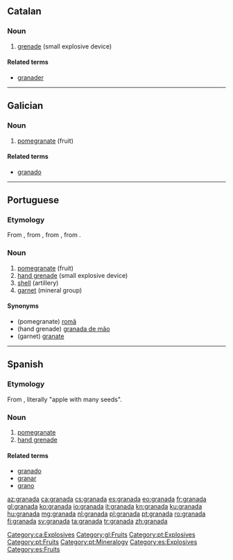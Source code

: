 {{also|Granada}}
==Catalan==

===Noun===
{{ca-noun|f}}

# [[grenade]] (small explosive device)

====Related terms====
* [[granader]]

[[Category:ca:Explosives]]

----

==Galician==

===Noun===
{{gl-noun|f}}

# [[pomegranate]] (fruit)

====Related terms====
* [[granado]]

[[Category:gl:Fruits]]

----

==Portuguese==

===Etymology===
From {{etyl|la|pt}} {{m|la|grānātum||pomegranate}}, from {{m|la|grānātus||having many seeds}}, from {{m|la|grānum||seed, grain}}, from {{etyl|ine-pro|pt}} {{m|ine-pro|*ǵr̥h₂nóm||grain}}.

===Noun===
{{pt-noun|f|s}}

# [[pomegranate]] (fruit)
# [[hand grenade]] (small explosive device)
# [[shell]] (artillery)
# [[garnet]] (mineral group)

====Synonyms====
* (pomegranate) [[romã]]
* (hand grenade) [[granada de mão]]
* (garnet) [[granate]]

[[Category:pt:Explosives]]
[[Category:pt:Fruits]]
[[Category:pt:Mineralogy]]

----

==Spanish==

===Etymology===
From {{etyl|la|es}} {{m|la|mālum}} {{m|la|granātum}}, literally "apple with many seeds".

===Noun===
{{es-noun|f}}

# [[pomegranate]]
# [[hand grenade]]

====Related terms====
* [[granado]]
* [[granar]]
* [[grano]]

[[Category:es:Explosives]]
[[Category:es:Fruits]]

[[az:granada]]
[[ca:granada]]
[[cs:granada]]
[[es:granada]]
[[eo:granada]]
[[fr:granada]]
[[gl:granada]]
[[ko:granada]]
[[io:granada]]
[[it:granada]]
[[kn:granada]]
[[ku:granada]]
[[hu:granada]]
[[mg:granada]]
[[nl:granada]]
[[pl:granada]]
[[pt:granada]]
[[ro:granada]]
[[fi:granada]]
[[sv:granada]]
[[ta:granada]]
[[tr:granada]]
[[zh:granada]]